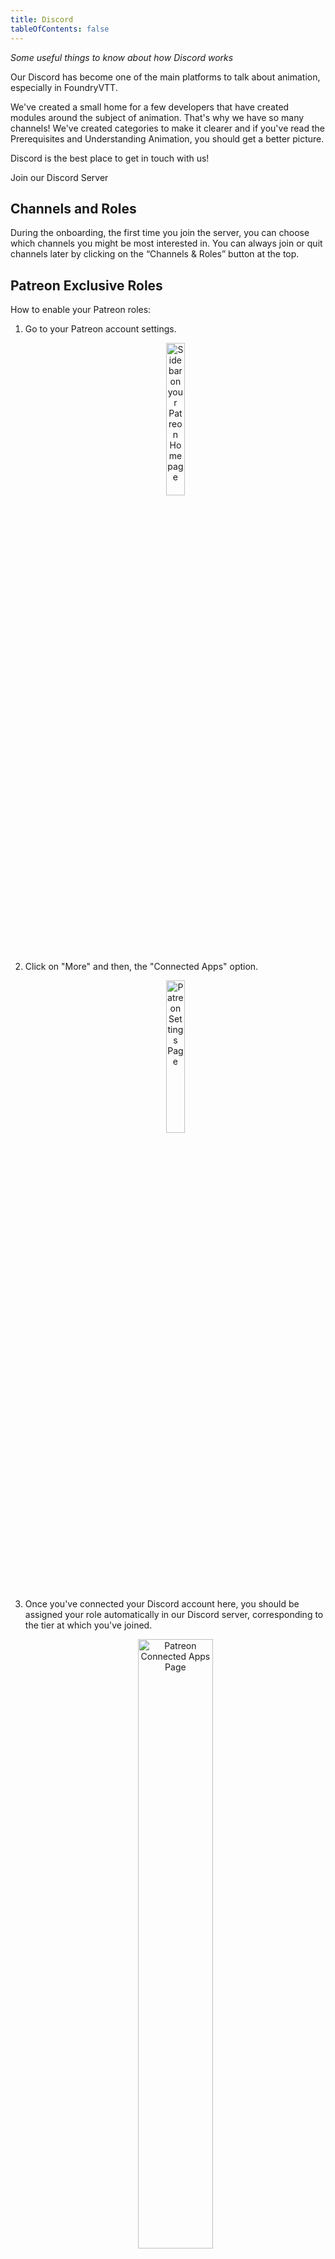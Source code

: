 ```yaml
---
title: Discord
tableOfContents: false
---
```






*Some useful things to know about how Discord works*

Our Discord has become one of the main platforms to talk about animation, especially in FoundryVTT.

We've created a small home for a few developers that have created modules around the subject of animation. That's why we have so many channels! We've created categories to make it clearer and if you've read the Prerequisites and Understanding Animation, you should get a better picture.


<Aside type="note" title="Note">
Discord is the best place to get in touch with us!

<LinkButton href="https://discord.gg/gmd8MAPX4m" icon="discord" variant="secondary">Join our Discord Server</LinkButton>
</Aside>

## Channels and Roles
During the onboarding, the first time you join the server, you can choose which channels you might be most interested in. You can always join or quit channels later by clicking on the “Channels & Roles” button at the top.

## Patreon Exclusive Roles

How to enable your Patreon roles:

<Steps>

  1. Go to your Patreon account settings.

      <p align="center"><Image src={patreonSidebar} alt="Sidebar on your Patreon Homepage" style="width: 25%;"/></p>

  2. Click on "More" and then, the "Connected Apps" option.

      <p align="center"><Image src={patreonSettings} alt="Patreon Settings Page" style="width: 25%;"/></p>

  3. Once you've connected your Discord account here, you should be assigned your role automatically in our Discord server, corresponding to the tier at which you've joined.

      <p align="center"><Image src={patreonConnectedApp} alt="Patreon Connected Apps Page" style="width: 50%;"/></p>

  4. It may take a moment. Try restarting the Discord application.

</Steps>

## Opt-in Roles for Notifications
Having joined many Discord servers ourselves, we understand how notifications can become quickly disruptive or even annoying if overdone. We have decided to create an “opt-in role” system where you can choose which subjects you'd like a notification about. 
The only time we'd use the ``@everyone`` notification is for important notices or we really want to share something with you.


## Search function
The search function on Discord can be quite useful, once you know how to use it.
When you click on the search field in Discord, plenty of options appear that can help you restrict the search to specific user, channels, date...etc
<p align="center"><Image src={discordSearch} alt="search box in Discord" style="width: 50%;"/></p>

<LinkButton href="https://support.discord.com/hc/en-us/articles/115000468588-Using-Search" icon="discord">Would you like to know more?</LinkButton>

## Syntax Highlighting
Discord uses the Markdown language and you can use Syntax Highlighting. Here's how:

````
```js
Type or Paste your code here
```
````

Let's have a look at a simple example. If you write this exactly in a Discord post: 

````
```js
const text = "Hello World";
Console.log(text);
```
````

It would then appear in Discord like so:

```js
const text = "Hello World";
Console.log(text);
```
